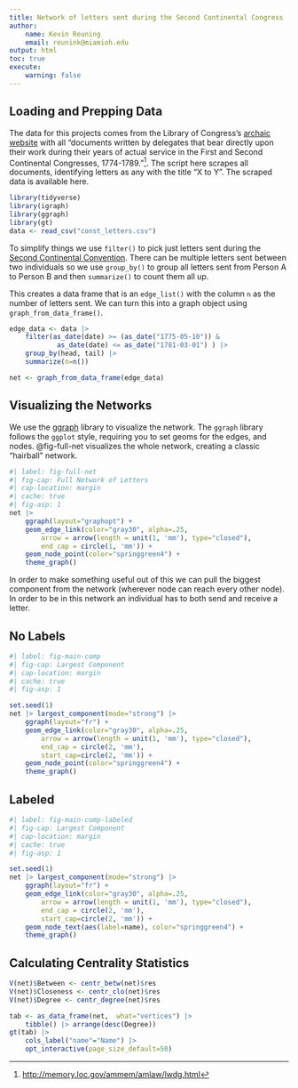 ```yaml
---
title: Network of letters sent during the Second Continental Congress
author: 
    name: Kevin Reuning
    email: reunink@miamioh.edu
output: html
toc: true
execute:
    warning: false
---
```


## Loading and Prepping Data

The data for this projects comes from the Library of Congress's [archaic website](http://memory.loc.gov/ammem/amlaw/lwdglink.html) with all "documents written by delegates that bear directly upon their work during their years of actual service in the First and Second Continental Congresses, 1774-1789."[^source]. The script here scrapes all documents, identifying letters as any with the title "X to Y". The scraped data is available here.

[^source]: <http://memory.loc.gov/ammem/amlaw/lwdg.html>

```r
library(tidyverse)
library(igraph)
library(ggraph)
library(gt)
data <- read_csv("const_letters.csv")
```

To simplify things we use `filter()` to pick just letters sent during the [Second Continental Convention](https://en.wikipedia.org/wiki/Second_Continental_Congress). There can be multiple letters sent between two individuals so we use `group_by()` to group all letters sent from Person A to Person B and then `summarize()` to count them all up. 

This creates a data frame that is an `edge_list()` with the column `n` as the number of letters sent. We can turn this into a graph object using `graph_from_data_frame()`. 

```r
edge_data <- data |> 
    filter(as_date(date) >= (as_date("1775-05-10")) & 
            as_date(date) <= as_date("1781-03-01") ) |>
    group_by(head, tail) |> 
    summarize(n=n())

net <- graph_from_data_frame(edge_data)

```

## Visualizing the Networks

We use the [ggraph](https://ggraph.data-imaginist.com/index.html) library to visualize the network. The `ggraph` library follows the `ggplot` style, requiring you to set geoms for the edges, and nodes. @fig-full-net visualizes the whole network, creating a classic "hairball" network.

```r
#| label: fig-full-net
#| fig-cap: Full Network of Letters
#| cap-location: margin
#| cache: true
#| fig-asp: 1
net |>
    ggraph(layout="graphopt") + 
    geom_edge_link(color="gray30", alpha=.25, 
        arrow = arrow(length = unit(1, 'mm'), type="closed"), 
        end_cap = circle(1, 'mm')) + 
    geom_node_point(color="springgreen4") + 
    theme_graph()
```


In order to make something useful out of this we can pull the biggest component from the network (wherever node can reach every other node). In order to be in this network an individual has to both send and receive a letter. 

::: {.panel-tabset}

## No Labels
```r
#| label: fig-main-comp
#| fig-cap: Largest Component
#| cap-location: margin
#| cache: true
#| fig-asp: 1

set.seed(1)
net |> largest_component(mode="strong") |> 
    ggraph(layout="fr") +     
    geom_edge_link(color="gray30", alpha=.25, 
        arrow = arrow(length = unit(1, 'mm'), type="closed"), 
        end_cap = circle(2, 'mm'), 
        start_cap=circle(2, 'mm')) + 
    geom_node_point(color="springgreen4") + 
    theme_graph()
```

## Labeled
```r
#| label: fig-main-comp-labeled
#| fig-cap: Largest Component
#| cap-location: margin
#| cache: true
#| fig-asp: 1

set.seed(1)
net |> largest_component(mode="strong") |> 
    ggraph(layout="fr") +     
    geom_edge_link(color="gray30", alpha=.25, 
        arrow = arrow(length = unit(1, 'mm'), type="closed"), 
        end_cap = circle(2, 'mm'), 
        start_cap=circle(2, 'mm')) + 
    geom_node_text(aes(label=name), color="springgreen4") + 
    theme_graph()
```

:::


## Calculating Centrality Statistics 

```r
V(net)$Between <- centr_betw(net)$res
V(net)$Closeness <- centr_clo(net)$res
V(net)$Degree <- centr_degree(net)$res

tab <- as_data_frame(net,  what="vertices") |> 
    tibble() |> arrange(desc(Degree))
gt(tab) |> 
    cols_label("name"="Name") |> 
    opt_interactive(page_size_default=50)
```